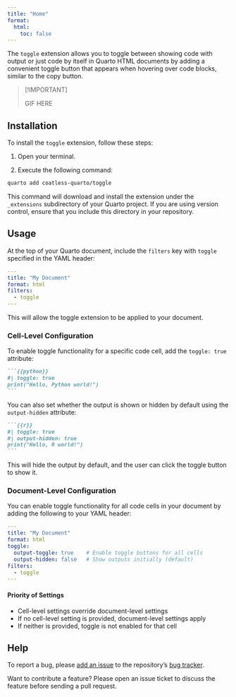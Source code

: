 ```yaml
---
title: "Home"
format: 
  html:
    toc: false
---
```


The `toggle` extension allows you to toggle between showing code with output or just code by itself in Quarto HTML documents by adding a convenient toggle button that appears when hovering over code blocks, similar to the copy button.

> [!IMPORTANT]
> 
> GIF HERE
>

## Installation

To install the `toggle` extension, follow these steps:

1. Open your terminal.

2. Execute the following command:

```bash
quarto add coatless-quarto/toggle
```

This command will download and install the extension under the `_extensions` subdirectory of your Quarto project. If you are using version control, ensure that you include this directory in your repository.

## Usage

At the top of your Quarto document, include the `filters` key with `toggle` specified in the YAML header:

```yaml
---
title: "My Document"
format: html
filters:
  - toggle
---
```

This will allow the toggle extension to be applied to your document.

### Cell-Level Configuration

To enable toggle functionality for a specific code cell, add the `toggle: true` attribute:

````md
```{{python}}
#| toggle: true
print("Hello, Python world!")
```
````

You can also set whether the output is shown or hidden by default using the `output-hidden` attribute:

````md
```{{r}}
#| toggle: true
#| output-hidden: true
print("Hello, R world!")
```
````

This will hide the output by default, and the user can click the toggle button to show it.

### Document-Level Configuration

You can enable toggle functionality for all code cells in your document by adding the following to your YAML header:

```yaml
---
title: "My Document"
format: html
toggle:
  output-toggle: true    # Enable toggle buttons for all cells
  output-hidden: false   # Show outputs initially (default)
filters:
  - toggle
---
```

#### Priority of Settings

- Cell-level settings override document-level settings
- If no cell-level setting is provided, document-level settings apply
- If neither is provided, toggle is not enabled for that cell

## Help

To report a bug, please [add an issue](https://github.com/coatless-quarto/toggle/issues/new) to the repository's [bug tracker](https://github.com/coatless-quarto/toggle/issues).

Want to contribute a feature? Please open an issue ticket to discuss the feature before sending a pull request. 

